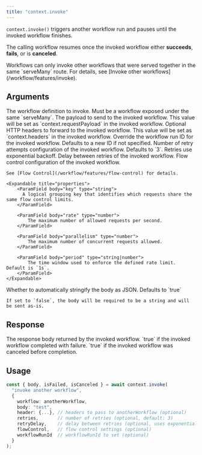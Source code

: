 ```yaml
---
title: "context.invoke"
---
```


`context.invoke()` triggers another workflow run and pauses until the invoked workflow finishes.

The calling workflow resumes once the invoked workflow either **succeeds**, **fails**, or is **canceled**.

<Note>
    Workflows can only invoke other workflows that were served together in the same `serveMany` route.
    For details, see [Invoke other workflows](/workflow/features/invoke).
</Note>

## Arguments

<ParamField body="workflow" type="function" required>
    The workflow definition to invoke.
    Must be a workflow exposed under the same `serveMany`.
</ParamField>

<ParamField body="body" type="any">
    The payload to send to the invoked workflow.
    This value will be set as `context.requestPayload` in the invoked workflow.
</ParamField>

<ParamField body="headers" type="object" optional>
    Optional HTTP headers to forward to the invoked workflow.
    This value will be set as `context.headers` in the invoked workflow.
</ParamField>

<ParamField body="workflowRunId" type="string" optional>
    Override the workflow run ID for the invoked workflow.
    Defaults to a new ID if not specified.
</ParamField>

<ParamField body="retries" type="number" optional>
    Number of retry attempts configuration of the invoked workflow.
    Defaults to `3`. Retries use exponential backoff.
</ParamField>

<ParamField body="retryDelay" type="number|string" optional>
    Delay between retries of the invoked workflow.
</ParamField>

<ParamField body="flowControl" type="object" optional>
    Flow control configuration of the invoked workflow.

    See [Flow Control](/workflow/features/flow-control) for details.

    <Expandable title="properties">
        <ParamField body="key" type="string">
          A logical grouping key that identifies which requests share the same flow control limits.
        </ParamField>

        <ParamField body="rate" type="number">
            The maximum number of allowed requests per second.
        </ParamField>

        <ParamField body="parallelism" type="number">
            The maximum number of concurrent requests allowed.
        </ParamField>

        <ParamField body="period" type="string|number">
            The time window used to enforce the defined rate limit. Default is `1s`.
        </ParamField>
    </Expandable>
</ParamField>

<ParamField body="stringifyBody" type="string" optional>
    Whether to automatically stringify the body as JSON. Defaults to `true`

    If set to `false`, the body will be required to be a string and will be sent as-is.
</ParamField>

## Response

<ResponseField name="body" type="any">
    The response body returned by the invoked workflow.
</ResponseField>

<ResponseField name="isFailed" type="boolean">
    `true` if the invoked workflow completed with failure.
</ResponseField>

<ResponseField name="isCanceled" type="boolean">
    `true` if the invoked workflow was canceled before completion.
</ResponseField>

## Usage

```ts
const { body, isFailed, isCanceled } = await context.invoke(
  "invoke another workflow",
  {
    workflow: anotherWorkflow,
    body: "test",
    header: {...}, // headers to pass to anotherWorkflow (optional)
    retries,       // number of retries (optional, default: 3)
    retryDelay,    // delay between retries (optional, uses exponential backoff by default)
    flowControl,   // flow control settings (optional)
    workflowRunId  // workflowRunId to set (optional)
  }
);
```


